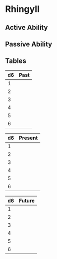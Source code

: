 # Rhingyll

## Active Ability

## Passive Ability

## Tables

|d6| Past|
|-----|-----|
|1| |
|2| |
|3| |
|4| |
|5| |
|6| |

|d6| Present|
|-----|-----|
|1| |
|2| |
|3| |
|4| |
|5| |
|6| |

|d6| Future|
|-----|-----|
|1| |
|2| |
|3| |
|4| |
|5| |
|6| |

